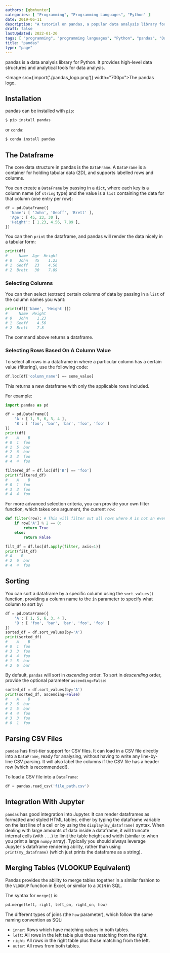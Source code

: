 ```yaml
---
authors: [gbmhunter]
categories: [ "Programming", "Programming Languages", "Python" ]
date: 2019-06-11
description: "A tutorial on pandas, a popular data analysis library for Python."
draft: false
lastUpdated: 2022-01-20
tags: [ "programming", "programming languages", "Python", "pandas", "DataFrame", "CSV", "Jupyter", "Numpy", "conda", "merge", "VLOOKUP" ]
title: "pandas"
type: "page"
---
```



pandas is a data analysis library for Python. It provides high-level data structures and analytical tools for data analysis.

<Image src={import('./pandas_logo.png')} width="700px">The pandas logo.</Image>

## Installation

pandas can be installed with `pip`:

```bash
$ pip install pandas
```

or `conda`:

```bash
$ conda install pandas
```

## The Dataframe

The core data structure in pandas is the `DataFrame`. A `DataFrame` is a container for holding tabular data (2D), and supports labelled rows and columns.

You can create a `DataFrame` by passing in a `dict`, where each key is a column name (of `string` type) and the value is a `list` containing the data for that column (one entry per row):

```python
df = pd.DataFrame({
  'Name': [ 'John', 'Geoff', 'Brett' ],
  'Age': [ 45, 23, 30 ],
  'Height': [ 1.23, 4.56, 7.89 ],
})
```

You can then `print` the dataframe, and pandas will render the data nicely in a tabular form:

```python
print(df)
#     Name  Age  Height
# 0   John   45    1.23
# 1  Geoff   23    4.56
# 2  Brett   30    7.89
```

### Selecting Columns

You can then select (extract) certain columns of data by passing in a `list` of the column names you want:

```python
print(df[['Name', 'Height']])
#     Name  Height
# 0   John    1.23
# 1  Geoff    4.56
# 2  Brett    7.8
```

The command above returns a dataframe.

### Selecting Rows Based On A Column Value

To select all rows in a dataframe in where a particular column has a certain value (filtering), use the following code:

```python
df.loc[df['column_name'] == some_value]
```

This returns a new dataframe with only the applicable rows included.

For example:

```python
import pandas as pd

df = pd.DataFrame({
    'A': [ 1, 5, 6, 3, 4 ],
    'B': [ 'foo', 'bar', 'bar', 'foo', 'foo' ]
})
print(df)
#    A    B
# 0  1  foo
# 1  5  bar
# 2  6  bar
# 3  3  foo
# 4  4  foo

filtered_df = df.loc[df['B'] == 'foo']
print(filtered_df)
#    A    B
# 0  1  foo
# 3  3  foo
# 4  4  foo
```

For more advanced selection criteria, you can provide your own filter function, which takes one argument, the current `row`:

```python
def filter(row): # This will filter out all rows where A is not an even number.
    if row['A'] % 2 == 0:
        return True
    else:
        return False

filt_df = df.loc[df.apply(filter, axis=1)]
print(filt_df)
# A    B
# 2  6  bar
# 4  4  foo
```

## Sorting

You can sort a dataframe by a specific column using the `sort_values()` function, providing a column name to the `in` parameter to specify what column to sort by:

```python
df = pd.DataFrame({
    'A': [ 1, 5, 6, 3, 4 ],
    'B': [ 'foo', 'bar', 'bar', 'foo', 'foo' ]
})
sorted_df = df.sort_values(by='A')
print(sorted_df)
#    A    B
# 0  1  foo
# 3  3  foo
# 4  4  foo
# 1  5  bar
# 2  6  bar
```

By default, `pandas` will sort in _ascending_ order. To sort in _descending_ order, provide the optional parameter `ascending=False`:

```python
sorted_df = df.sort_values(by='A')
print(sorted_df, ascending=False)
#    A    B
# 2  6  bar
# 1  5  bar
# 4  4  foo
# 3  3  foo
# 0  1  foo
```

## Parsing CSV Files

`pandas` has first-tier support for CSV files. It can load in a CSV file directly into a `DataFrame`, ready for analysing, without having to write any line-by-line CSV parsing. It will also label the columns if the CSV file has a header row (which is recommended!).

To load a CSV file into a `DataFrame`:

```python
df = pandas.read_csv('file_path.csv')
```

## Integration With Jupyter

`pandas` has good integration into Jupyter. It can render dataframes as formatted and styled HTML tables, either by typing the dataframe variable on the last line of a cell or by using the `display(my_dataframe)` syntax. When dealing with large amounts of data inside a dataframe, it will truncate internal cells (with `...`) to limit the table height and width (similar to when you print a large `numpy` array). Typically you should always leverage Jupyter's dataframe rendering ability, rather than using `print(my_dataframe)` (which just prints the dataframe as a string).

## Merging Tables (VLOOKUP Equivalent)

Pandas provides the ability to merge tables together in a similar fashion to the `VLOOKUP` function in Excel, or similar to a `JOIN` in SQL.

The syntax for `merge()` is:

```python
pd.merge(left, right, left_on, right_on, how)
```

The different types of joins (the `how` parameter), which follow the same naming convention as SQL:

* `inner`: Rows which have matching values in both tables.
* `left`: All rows in the left table plus those matching from the right.
* `right`: All rows in the right table plus those matching from the left.
* `outer`: All rows from both tables.
